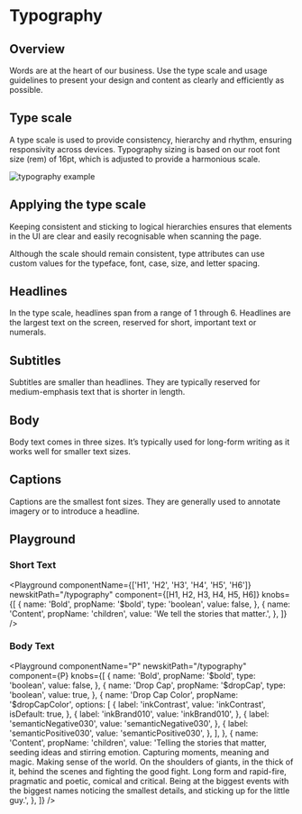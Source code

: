 

# Typography

## Overview

Words are at the heart of our business. Use the type scale and usage guidelines to present your design and content as clearly and efficiently as possible.

## Type scale

A type scale is used to provide consistency, hierarchy and rhythm, ensuring responsivity across devices. Typography sizing is based on our root font size (rem) of 16pt, which is adjusted to provide a harmonious scale.

<Image
  src="/static/examples/typography/typography.png"
  alt="typography example"
  aspectWidth="1388"
  aspectHeight="1600"
/>

## Applying the type scale

Keeping consistent and sticking to logical hierarchies ensures that elements in the UI are clear and easily recognisable when scanning the page.

Although the scale should remain consistent, type attributes can use custom values for the typeface, font, case, size, and letter spacing.

## Headlines

In the type scale, headlines span from a range of 1 through 6. Headlines are the largest text on the screen, reserved for short, important text or numerals.

## Subtitles

Subtitles are smaller than headlines. They are typically reserved for medium-emphasis text that is shorter in length.

## Body

Body text comes in three sizes. It’s typically used for long-form writing as it works well for smaller text sizes.

## Captions

Captions are the smallest font sizes. They are generally used to annotate imagery or to introduce a headline.

## Playground

### Short Text

<Playground
  componentName={['H1', 'H2', 'H3', 'H4', 'H5', 'H6']}
  newskitPath="/typography"
  component={[H1, H2, H3, H4, H5, H6]}
  knobs={[
    {
      name: 'Bold',
      propName: '$bold',
      type: 'boolean',
      value: false,
    },
    {
      name: 'Content',
      propName: 'children',
      value: 'We tell the stories that matter.',
    },
  ]}
/>

### Body Text

<Playground
  componentName="P"
  newskitPath="/typography"
  component={P}
  knobs={[
    {
      name: 'Bold',
      propName: '$bold',
      type: 'boolean',
      value: false,
    },
    {
      name: 'Drop Cap',
      propName: '$dropCap',
      type: 'boolean',
      value: true,
    },
    {
      name: 'Drop Cap Color',
      propName: '$dropCapColor',
      options: [
        {
          label: 'inkContrast',
          value: 'inkContrast',
          isDefault: true,
        },
        {
          label: 'inkBrand010',
          value: 'inkBrand010',
        },
        {
          label: 'semanticNegative030',
          value: 'semanticNegative030',
        },
        {
          label: 'semanticPositive030',
          value: 'semanticPositive030',
        },
      ],
    },
    {
      name: 'Content',
      propName: 'children',
      value:
        'Telling the stories that matter, seeding ideas and stirring emotion. Capturing moments, meaning and magic. Making sense of the world. On the shoulders of giants, in the thick of it, behind the scenes and fighting the good fight. Long form and rapid-fire, pragmatic and poetic, comical and critical. Being at the biggest events with the biggest names noticing the smallest details, and sticking up for the little guy.',
    },
  ]}
/>
